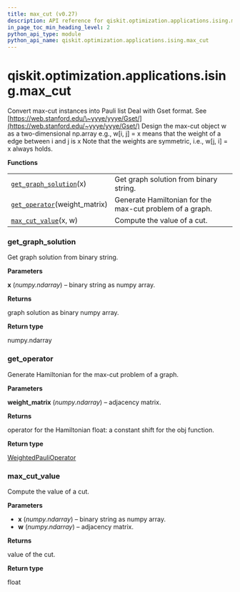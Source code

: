 ```yaml
---
title: max_cut (v0.27)
description: API reference for qiskit.optimization.applications.ising.max_cut in qiskit v0.27
in_page_toc_min_heading_level: 2
python_api_type: module
python_api_name: qiskit.optimization.applications.ising.max_cut
---
```


<span id="module-qiskit.optimization.applications.ising.max_cut" />

<span id="qiskit-optimization-applications-ising-max-cut" />

# qiskit.optimization.applications.ising.max\_cut

Convert max-cut instances into Pauli list Deal with Gset format. See [https://web.stanford.edu/\~yyye/yyye/Gset/](https://web.stanford.edu/~yyye/yyye/Gset/) Design the max-cut object w as a two-dimensional np.array e.g., w\[i, j] = x means that the weight of a edge between i and j is x Note that the weights are symmetric, i.e., w\[j, i] = x always holds.

**Functions**

|                                                                                                                                                                   |                                                          |
| ----------------------------------------------------------------------------------------------------------------------------------------------------------------- | -------------------------------------------------------- |
| [`get_graph_solution`](#qiskit.optimization.applications.ising.max_cut.get_graph_solution "qiskit.optimization.applications.ising.max_cut.get_graph_solution")(x) | Get graph solution from binary string.                   |
| [`get_operator`](#qiskit.optimization.applications.ising.max_cut.get_operator "qiskit.optimization.applications.ising.max_cut.get_operator")(weight\_matrix)      | Generate Hamiltonian for the max-cut problem of a graph. |
| [`max_cut_value`](#qiskit.optimization.applications.ising.max_cut.max_cut_value "qiskit.optimization.applications.ising.max_cut.max_cut_value")(x, w)             | Compute the value of a cut.                              |

### get\_graph\_solution

<Function id="qiskit.optimization.applications.ising.max_cut.get_graph_solution" github="https://github.com/qiskit-community/qiskit-aqua/tree/stable/0.9/qiskit/optimization/applications/ising/max_cut.py" signature="get_graph_solution(x)">
  Get graph solution from binary string.

  **Parameters**

  **x** (*numpy.ndarray*) – binary string as numpy array.

  **Returns**

  graph solution as binary numpy array.

  **Return type**

  numpy.ndarray
</Function>

### get\_operator

<Function id="qiskit.optimization.applications.ising.max_cut.get_operator" github="https://github.com/qiskit-community/qiskit-aqua/tree/stable/0.9/qiskit/optimization/applications/ising/max_cut.py" signature="get_operator(weight_matrix)">
  Generate Hamiltonian for the max-cut problem of a graph.

  **Parameters**

  **weight\_matrix** (*numpy.ndarray*) – adjacency matrix.

  **Returns**

  operator for the Hamiltonian float: a constant shift for the obj function.

  **Return type**

  [WeightedPauliOperator](qiskit.aqua.operators.legacy.WeightedPauliOperator "qiskit.aqua.operators.legacy.WeightedPauliOperator")
</Function>

### max\_cut\_value

<Function id="qiskit.optimization.applications.ising.max_cut.max_cut_value" github="https://github.com/qiskit-community/qiskit-aqua/tree/stable/0.9/qiskit/optimization/applications/ising/max_cut.py" signature="max_cut_value(x, w)">
  Compute the value of a cut.

  **Parameters**

  *   **x** (*numpy.ndarray*) – binary string as numpy array.
  *   **w** (*numpy.ndarray*) – adjacency matrix.

  **Returns**

  value of the cut.

  **Return type**

  float
</Function>

